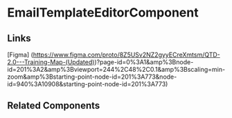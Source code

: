 <!-- email-template-editor.stories.mdx -->


<Meta title="QTD Components/EmailNotifications/EmailTemplateEditor/README" component={EmailTemplateEditorComponent} />

# EmailTemplateEditorComponent

<ArgsTable of={EmailTemplateEditorComponent} />

## Links

[Figma] (https://www.figma.com/proto/8Z5USv2NZ2gyyECreXmtsm/QTD-2.0---Training-Map-(Updated))?page-id=0%3A1&amp%3Bnode-id=201%3A2&amp%3Bviewport=244%2C48%2C0.1&amp%3Bscaling=min-zoom&amp%3Bstarting-point-node-id=201%3A773&node-id=940%3A10908&starting-point-node-id=201%3A773)

## Related Components
